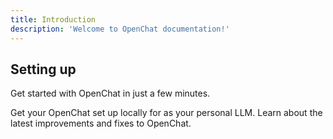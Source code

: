 ```yaml
---
title: Introduction
description: 'Welcome to OpenChat documentation!'
---
```


## Setting up

Get started with OpenChat in just a few minutes.

<CardGroup cols={2}>
  <Card
    title="Install locally"
    icon="pen-to-square"
    href="https://mintlify.com/docs/quickstart"
  >
    Get your OpenChat set up locally for as your personal LLM.
  </Card>
  <Card
    title="Change logs"
    icon="image"
    href="https://mintlify.com/docs/development"
  >
    Learn about the latest improvements and fixes to OpenChat.
  </Card>
</CardGroup>
